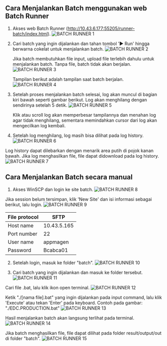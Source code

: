 ## Cara Menjalankan Batch menggunakan web Batch Runner

1. Akses web Batch Runner (http://10.43.6.177:55205/runner-batch/index.html).
![BATCH RUNNER 1](/img/dokumen_magenta/batch-runner-1.png)

2. Cari batch yang ingin dijalankan dan tahan tombol '▶ Run' hingga berwarna cokelat untuk menjalankan batch.
![BATCH RUNNER 2](/img/dokumen_magenta/batch-runner-2.png)

    Jika batch membutuhkan file input, upload file terlebih dahulu untuk menjalankan batch. Tanpa file, batch tidak akan berjalan.
    ![BATCH RUNNER 3](/img/dokumen_magenta/batch-runner-3.png)

    Tampilan berikut adalah tampilan saat batch berjalan.
    ![BATCH RUNNER 4](/img/dokumen_magenta/batch-runner-4.png)

3. Setelah proses menjalankan batch selesai, log akan muncul di bagian kiri bawah seperti gambar berikut. Log akan menghilang dengan sendirinya setelah 5 detik.
![BATCH RUNNER 5](/img/dokumen_magenta/batch-runner-5.png)

    Klik atau scroll log akan memperbesar tampilannya dan menahan log agar tidak menghilang, sementara memindahkan cursor dari log akan mengecilkan log kembali.

4. Setelah log menghilang, log masih bisa dilihat pada log history.
![BATCH RUNNER 6](/img/dokumen_magenta/batch-runner-6.png)

Log history dapat dilebarkan dengan menarik area putih di pojok kanan bawah. Jika log menghasilkan file, file dapat didownload pada log history.
![BATCH RUNNER 7](/img/dokumen_magenta/batch-runner-7.png)

## Cara Menjalankan Batch secara manual
1. Akses WinSCP dan login ke site batch.
![BATCH RUNNER 8](/img/dokumen_magenta/batch-runner-8.png)

Jika session belum tersimpan, klik 'New Site' dan isi informasi sebagai berikut, lalu login.
![BATCH RUNNER 9](/img/dokumen_magenta/batch-runner-9.png)

| File protocol | SFTP        |
|---------------|-------------|
| Host name     | 10.43.5.165 |
| Port number   | 22          |
| User name     | appmagen    |
| Password      | Bcabca01    |

2. Setelah login, masuk ke folder "batch".
![BATCH RUNNER 10](/img/dokumen_magenta/batch-runner-10.png)

3. Cari batch yang ingin dijalankan dan masuk ke folder tersebut.
![BATCH RUNNER 11](/img/dokumen_magenta/batch-runner-11.png)

Cari file .bat, lalu klik ikon open terminal.
![BATCH RUNNER 12](/img/dokumen_magenta/batch-runner-12.png)

Ketik "./[nama file].bat" yang ingin dijalankan pada input command, lalu klik 'Execute' atau tekan 'Enter' pada keyboard. Contoh pada gambar: "./EDC.PRODUCTION.bat"
![BATCH RUNNER 13](/img/dokumen_magenta/batch-runner-13.png)

Hasil menjalankan batch akan langsung terlihat pada terminal.
![BATCH RUNNER 14](/img/dokumen_magenta/batch-runner-14.png)

Jika batch menghasilkan file, file dapat dilihat pada folder result/output/out di folder "batch".
![BATCH RUNNER 15](/img/dokumen_magenta/batch-runner-15.png)